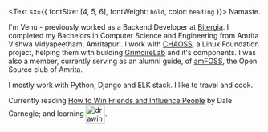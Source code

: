 <Text sx={{ fontSize: [4, 5, 6], fontWeight: `bold`, color: `heading` }}>
  Namaste.
</Text>


I'm Venu - previously worked as a Backend Developer at [Bitergia](https://bitergia.com/). I completed my Bachelors in Computer Science and Engineering from Amrita Vishwa Vidyapeetham, Amritapuri. I work with [CHAOSS](https://chaoss.community/), a Linux Foundation project, helping them with building [GrimoireLab](http://grimoirelab.github.io/) and it's components. I was also a member, currently serving as an alumni guide, of [amFOSS](https://amfoss.in/), the Open Source club of Amrita. 

I mostly work with Python, Django and ELK stack. I like to travel and cook.

Currently reading [How to Win Friends and Influence People](https://www.goodreads.com/user/show/87504807-venu-vardhan) by Dale Carnegie; and learning <img style="vertical-align: middle;" src="https://images.emojiterra.com/twitter/v12/512px/1f1ea-1f1f8.png" alt="drawing" width="38" title="¡Sí, hablo español un poco bien!"/>.
